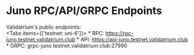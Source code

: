 
# Juno RPC/API/GRPC Endpoints

Validatrium's public endpoints:  
<Tabs items={['testnet: uni-6']}>
    <Tab>
        * RPC: https://rpc-juno.testnet.validatrium.club
        * API: https://api-juno.testnet.validatrium.club
        * GRPC: grpc-juno.testnet.validatrium.club:27990
    </Tab>
</Tabs>
